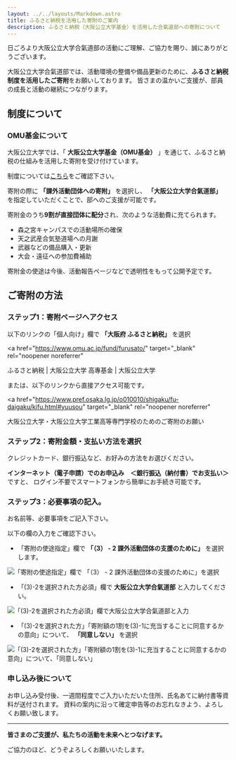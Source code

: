 ```yaml
---
layout: ../../layouts/Markdown.astro
title: ふるさと納税を活用した寄附のご案内
description: ふるさと納税（大阪公立大学基金）を活用した合氣道部への寄附について
---
```



日ごろより大阪公立大学合氣道部の活動にご理解、ご協力を賜り、誠にありがとうございます。

大阪公立大学合氣道部では、活動環境の整備や備品更新のために、**ふるさと納税制度を活用したご寄附**をお願いしております。
皆さまの温かいご支援が、部員の成長と活動の継続につながります。

## 制度について

### OMU基金について

大阪公立大学では、「 **大阪公立大学基金（OMU基金）** 」を通じて、ふるさと納税の仕組みを活用した寄附を受け付けています。

制度については[こちら](https://www.omu.ac.jp/fund/donation/extracurricular_activities/)をご確認下さい。

寄附の際に **「課外活動団体への寄附」** を選択し、 **「大阪公立大学合氣道部」** を指定していただくことで、部へのご支援が可能です。

寄附金のうち**9割が直接団体に配分**され、次のような活動費に充てられます。

- 森之宮キャンパスでの活動場所の確保
- 天之武産合気塾道場への月謝
- 武器などの備品購入・更新
- 大会・遠征への参加費補助

寄附金の使途は今後、活動報告ページなどで透明性をもって公開予定です。

## ご寄附の方法

### ステップ1：寄附ページへアクセス

以下のリンクの「個人向け」欄で **「大阪府 ふるさと納税」** を選択

<a
  href="https://www.omu.ac.jp/fund/furusato/"
  target="_blank"
  rel="noopener noreferrer"
>
  ふるさと納税 | 大阪公立大学 高專基金 | 大阪公立大学
</a>

または、以下のリンクから直接アクセス可能です。

<a
  href="https://www.pref.osaka.lg.jp/o010010/shigaku/fu-daigaku/kifu.html#yuusou"
  target="_blank"
  rel="noopener noreferrer"
>
  大阪公立大学・大阪公立大学工業高等専門学校のためのご寄附のお願い
</a>

### ステップ2：寄附金額・支払い方法を選択

クレジットカード、銀行振込など、お好みの方法をお選びください。

**インターネット（電子申請）でのお申込み　＜銀行振込（納付書）でお支払い＞** ですと、
ログイン不要でスマートフォンから簡単にお手続き可能です。

### ステップ3：必要事項の記入。

お名前等、必要事項をご記入下さい。

以下の欄の入力をご確認下さい。

- 「寄附の使途指定」欄で **「（3） - 2 課外活動団体の支援のために」** を選択します。

<Image
  src={howto1}
  alt="「寄附の使途指定」欄で 「（3） - 2 課外活動団体の支援のために」を選択"
  class="border-3 border-slate-500/40 px-4"
/>

- 「(3)-2を選択された方必須」欄で **大阪公立大学合氣道部** と入力してください。

<Image
  src={howto2}
  alt="「(3)-2を選択された方必須」欄で大阪公立大学合氣道部と入力"
  class="border-3 border-slate-500/40 px-4"
/>

- 「(3)-2を選択された方」「寄附額の1割を(3)-1に充当することに同意するかの意向」について、 **「同意しない」** を選択

<Image
  src={howto3}
  alt="「(3)-2を選択された方」「寄附額の1割を(3)-1に充当することに同意するかの意向」について、「同意しない」"
  class="border-3 border-slate-500/40 px-4"
/>

### 申し込み後について

お申し込み受付後、一週間程度でご入力いただいた住所、氏名あてに納付書等資料が送付されます。
資料の案内に沿って確定申告等のお忘れなきよう、よろしくお願い致します。

---

**皆さまのご支援が、私たちの活動を未来へとつなげます。**

ご協力のほど、どうぞよろしくお願いいたします。
